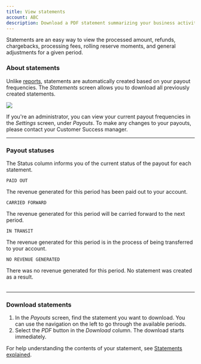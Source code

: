```yaml
---
title: View statements
account: ABC
description: Download a PDF statement summarizing your business activity and payouts.
---
```



Statements are an easy way to view the processed amount, refunds, chargebacks, processing fees, rolling reserve moments, and general adjustments for a given period.

### About statements

Unlike [reports](/the-hub/generate-reports), statements are automatically created based on your payout frequencies. The _Statements_ screen allows you to download all previously created statements.

<img src="/docs/TheHub/View statements/1-hub-statements.png" withFullscreenPreview />

<TipBox variant="info">

If you're an administrator, you can view your current payout frequencies in the _Settings_ screen, under _Payouts_. To make any changes to your payouts, please contact your Customer Success manager.

</TipBox>

---

### Payout statuses

The Status column informs you of the current status of the payout for each statement.

<Table>
<TableHead headers={['Status', 'Description']} />
<TableBody>

<TableRow>
<TableCell>

`PAID OUT`

</TableCell>
<TableCell>

The revenue generated for this period has been paid out to your account.

</TableCell>
</TableRow>

<TableRow>
<TableCell>

`CARRIED FORWARD`

</TableCell>
<TableCell>

The revenue generated for this period will be carried forward to the next period.

</TableCell>
</TableRow>

<TableRow>
<TableCell>

`IN TRANSIT`

</TableCell>
<TableCell>

The revenue generated for this period is in the process of being transferred to your account.

</TableCell>
</TableRow>

<TableRow>
<TableCell>

`NO REVENUE GENERATED`

</TableCell>
<TableCell>

There was no revenue generated for this period.
No statement was created as a result.

</TableCell>
</TableRow>

</TableBody>
</Table>

---

### Download statements

1.  In the _Payouts_ screen, find the statement you want to download. You can use the navigation on the left to go through the available periods.
2.  Select the _PDF_ button in the _Download_ column. The download starts immediately.

<TipBox variant="info">

For help understanding the contents of your statement, see [Statements explained](/reporting-and-insights/statements-explained).

</TipBox>
